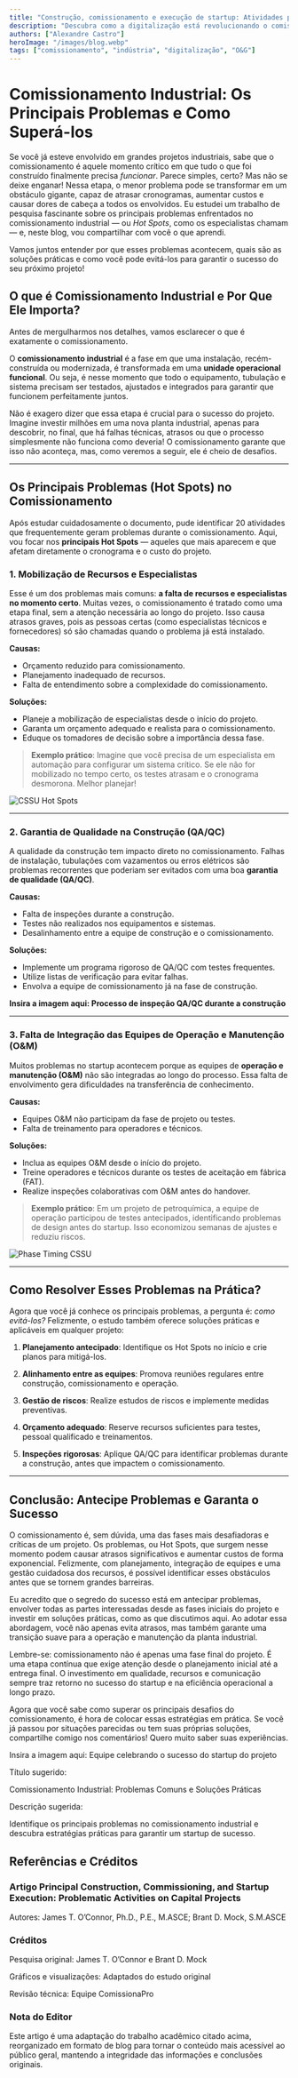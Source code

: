 ```yaml
---
title: "Construção, comissionamento e execução de startup: Atividades problemáticas em projetos de capital"
description: "Descubra como a digitalização está revolucionando o comissionamento na indústria de O&G"
authors: ["Alexandre Castro"]
heroImage: "/images/blog.webp"
tags: ["comissionamento", "indústria", "digitalização", "O&G"]
---
```


# Comissionamento Industrial: Os Principais Problemas e Como Superá-los

Se você já esteve envolvido em grandes projetos industriais, sabe que o comissionamento é aquele momento crítico em que tudo o que foi construído finalmente precisa *funcionar*. Parece simples, certo? Mas não se deixe enganar! Nessa etapa, o menor problema pode se transformar em um obstáculo gigante, capaz de atrasar cronogramas, aumentar custos e causar dores de cabeça a todos os envolvidos. Eu estudei um trabalho de pesquisa fascinante sobre os principais problemas enfrentados no comissionamento industrial — ou *Hot Spots*, como os especialistas chamam — e, neste blog, vou compartilhar com você o que aprendi.

Vamos juntos entender por que esses problemas acontecem, quais são as soluções práticas e como você pode evitá-los para garantir o sucesso do seu próximo projeto!

## O que é Comissionamento Industrial e Por Que Ele Importa?

Antes de mergulharmos nos detalhes, vamos esclarecer o que é exatamente o comissionamento.

O **comissionamento industrial** é a fase em que uma instalação, recém-construída ou modernizada, é transformada em uma **unidade operacional funcional**. Ou seja, é nesse momento que todo o equipamento, tubulação e sistema precisam ser testados, ajustados e integrados para garantir que funcionem perfeitamente juntos.

Não é exagero dizer que essa etapa é crucial para o sucesso do projeto. Imagine investir milhões em uma nova planta industrial, apenas para descobrir, no final, que há falhas técnicas, atrasos ou que o processo simplesmente não funciona como deveria! O comissionamento garante que isso não aconteça, mas, como veremos a seguir, ele é cheio de desafios.

---

## Os Principais Problemas (Hot Spots) no Comissionamento

Após estudar cuidadosamente o documento, pude identificar 20 atividades que frequentemente geram problemas durante o comissionamento. Aqui, vou focar nos **principais Hot Spots** — aqueles que mais aparecem e que afetam diretamente o cronograma e o custo do projeto.

### 1. Mobilização de Recursos e Especialistas

Esse é um dos problemas mais comuns: **a falta de recursos e especialistas no momento certo**. Muitas vezes, o comissionamento é tratado como uma etapa final, sem a atenção necessária ao longo do projeto. Isso causa atrasos graves, pois as pessoas certas (como especialistas técnicos e fornecedores) só são chamadas quando o problema já está instalado.

**Causas:**

- Orçamento reduzido para comissionamento.
- Planejamento inadequado de recursos.
- Falta de entendimento sobre a complexidade do comissionamento.

**Soluções:**

- Planeje a mobilização de especialistas desde o início do projeto.
- Garanta um orçamento adequado e realista para o comissionamento.
- Eduque os tomadores de decisão sobre a importância dessa fase.

> **Exemplo prático**: Imagine que você precisa de um especialista em automação para configurar um sistema crítico. Se ele não for mobilizado no tempo certo, os testes atrasam e o cronograma desmorona. Melhor planejar!

![CSSU Hot Spots](/images/cssu_hot_spots.png)

---

### 2. Garantia de Qualidade na Construção (QA/QC)

A qualidade da construção tem impacto direto no comissionamento. Falhas de instalação, tubulações com vazamentos ou erros elétricos são problemas recorrentes que poderiam ser evitados com uma boa **garantia de qualidade (QA/QC)**.

**Causas:**

- Falta de inspeções durante a construção.
- Testes não realizados nos equipamentos e sistemas.
- Desalinhamento entre a equipe de construção e o comissionamento.

**Soluções:**

- Implemente um programa rigoroso de QA/QC com testes frequentes.
- Utilize listas de verificação para evitar falhas.
- Envolva a equipe de comissionamento já na fase de construção.

**Insira a imagem aqui: Processo de inspeção QA/QC durante a construção**

---

### 3. Falta de Integração das Equipes de Operação e Manutenção (O&M)

Muitos problemas no startup acontecem porque as equipes de **operação e manutenção (O&M)** não são integradas ao longo do processo. Essa falta de envolvimento gera dificuldades na transferência de conhecimento.

**Causas:**

- Equipes O&M não participam da fase de projeto ou testes.
- Falta de treinamento para operadores e técnicos.

**Soluções:**

- Inclua as equipes O&M desde o início do projeto.
- Treine operadores e técnicos durante os testes de aceitação em fábrica (FAT).
- Realize inspeções colaborativas com O&M antes do handover.

> **Exemplo prático**: Em um projeto de petroquímica, a equipe de operação participou de testes antecipados, identificando problemas de design antes do startup. Isso economizou semanas de ajustes e reduziu riscos.

![Phase Timing CSSU](/images/phase_timing_cssu.png)

---

## Como Resolver Esses Problemas na Prática?

Agora que você já conhece os principais problemas, a pergunta é: *como evitá-los?* Felizmente, o estudo também oferece soluções práticas e aplicáveis em qualquer projeto:

1. **Planejamento antecipado**: Identifique os Hot Spots no início e crie planos para mitigá-los.

2. **Alinhamento entre as equipes**: Promova reuniões regulares entre construção, comissionamento e operação.

3. **Gestão de riscos**: Realize estudos de riscos e implemente medidas preventivas.

4. **Orçamento adequado**: Reserve recursos suficientes para testes, pessoal qualificado e treinamentos.

5. **Inspeções rigorosas**: Aplique QA/QC para identificar problemas durante a construção, antes que impactem o comissionamento.

---

## Conclusão: Antecipe Problemas e Garanta o Sucesso

O comissionamento é, sem dúvida, uma das fases mais desafiadoras e críticas de um projeto. Os problemas, ou Hot Spots, que surgem nesse momento podem causar atrasos significativos e aumentar custos de forma exponencial. Felizmente, com planejamento, integração de equipes e uma gestão cuidadosa dos recursos, é possível identificar esses obstáculos antes que se tornem grandes barreiras.

Eu acredito que o segredo do sucesso está em antecipar problemas, envolver todas as partes interessadas desde as fases iniciais do projeto e investir em soluções práticas, como as que discutimos aqui. Ao adotar essa abordagem, você não apenas evita atrasos, mas também garante uma transição suave para a operação e manutenção da planta industrial.

Lembre-se: comissionamento não é apenas uma fase final do projeto. É uma etapa contínua que exige atenção desde o planejamento inicial até a entrega final. O investimento em qualidade, recursos e comunicação sempre traz retorno no sucesso do startup e na eficiência operacional a longo prazo.

Agora que você sabe como superar os principais desafios do comissionamento, é hora de colocar essas estratégias em prática. Se você já passou por situações parecidas ou tem suas próprias soluções, compartilhe comigo nos comentários! Quero muito saber suas experiências.

Insira a imagem aqui: Equipe celebrando o sucesso do startup do projeto

Título sugerido:

Comissionamento Industrial: Problemas Comuns e Soluções Práticas

Descrição sugerida:

Identifique os principais problemas no comissionamento industrial e descubra estratégias práticas para garantir um startup de sucesso.

## Referências e Créditos

### Artigo Principal Construction, Commissioning, and Startup Execution: Problematic Activities on Capital Projects

Autores: James T. O’Connor, Ph.D., P.E., M.ASCE; Brant D. Mock, S.M.ASCE

### Créditos

Pesquisa original: James T. O’Connor e Brant D. Mock

Gráficos e visualizações: Adaptados do estudo original

Revisão técnica: Equipe ComissionaPro

### Nota do Editor

Este artigo é uma adaptação do trabalho acadêmico citado acima, reorganizado em formato de blog para tornar o conteúdo mais acessível ao público geral, mantendo a integridade das informações e conclusões originais.